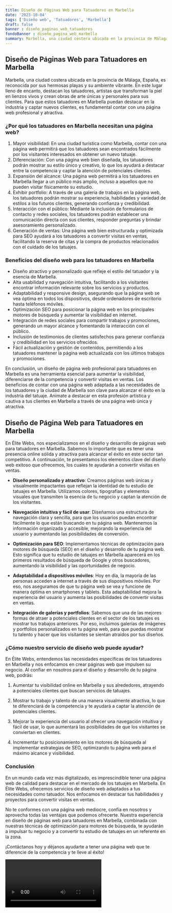 ```yaml
---
title: Diseño de Páginas Web para Tatuadores en Marbella
date: '2023-10-04'
tags: ['Diseño web', 'Tatuadores', 'Marbella']
draft: false
banner : diseño_paginas_web_tatuadores
fondoBanner : diseño_pagina_web_marbella
summary: Marbella, una ciudad costera ubicada en la provincia de Málaga, España, es reconocida por sus hermosas playas y su ambiente vibrante. En este lugar lleno de encanto, destacan los tatuadores, artistas que transforman la piel en lienzos vivos y crean obras de arte únicas y personales para sus clientes. Para que estos tatuadores en Marbella puedan destacar en la industria y captar nuevos clientes, es fundamental contar con una página web profesional y atractiva. 
---
```


## Diseño de Páginas Web para Tatuadores en Marbella

Marbella, una ciudad costera ubicada en la provincia de Málaga, España, es reconocida por sus hermosas playas y su ambiente vibrante. En este lugar lleno de encanto, destacan los tatuadores, artistas que transforman la piel en lienzos vivos y crean obras de arte únicas y personales para sus clientes. Para que estos tatuadores en Marbella puedan destacar en la industria y captar nuevos clientes, es fundamental contar con una página web profesional y atractiva. 

### ¿Por qué los tatuadores en Marbella necesitan una página web? 

1. Mayor visibilidad: En una ciudad turística como Marbella, contar con una página web permitirá que los tatuadores sean encontrados fácilmente por los visitantes interesados en obtener un nuevo tatuaje.
2. Diferenciación: Con una página web bien diseñada, los tatuadores podrán mostrar su estilo único y creativo, lo que los ayudará a destacar entre la competencia y captar la atención de potenciales clientes.
3. Expansión del alcance: Una página web permitirá a los tatuadores en Marbella llegar a un público más amplio, incluso a aquellos que no pueden visitar físicamente su estudio.
4. Exhibir portfolio: A través de una galería de trabajos en la página web, los tatuadores podrán mostrar su experiencia, habilidades y variedad de estilos a los futuros clientes, generando confianza y credibilidad.
5. Interacción con el público: Mediante la inclusión de formularios de contacto y redes sociales, los tatuadores podrán establecer una comunicación directa con sus clientes, responder preguntas y brindar asesoramiento personalizado.
6. Generación de ventas: Una página web bien estructurada y optimizada para SEO ayudará a los tatuadores a convertir visitas en ventas, facilitando la reserva de citas y la compra de productos relacionados con el cuidado de los tatuajes.

### Beneficios del diseño web para los tatuadores en Marbella

- Diseño atractivo y personalizado que refleje el estilo del tatuador y la esencia de Marbella.
- Alta usabilidad y navegación intuitiva, facilitando a los visitantes encontrar información relevante sobre los servicios y productos.
- Adaptabilidad y responsive design, asegurando que la página web se vea óptima en todos los dispositivos, desde ordenadores de escritorio hasta teléfonos móviles.
- Optimización SEO para posicionar la página web en los principales motores de búsqueda y aumentar la visibilidad en internet.
- Integración de redes sociales para compartir trabajos y promociones, generando un mayor alcance y fomentando la interacción con el público.
- Inclusión de testimonios de clientes satisfechos para generar confianza y credibilidad en los servicios ofrecidos.
- Fácil actualización y gestión de contenidos, permitiendo a los tatuadores mantener la página web actualizada con los últimos trabajos y promociones.

En conclusión, un diseño de página web profesional para tatuadores en Marbella es una herramienta esencial para aumentar la visibilidad, diferenciarse de la competencia y convertir visitas en ventas. Los beneficios de contar con una página web adaptada a las necesidades de los tatuadores y la ciudad de Marbella son clave para alcanzar el éxito en la industria del tatuaje. Anímate a destacar en esta profesión artística y cautiva a tus clientes en Marbella a través de una página web única y atractiva.

<GifSeo />

<Cta />

## Diseño de Página Web para Tatuadores en Marbella

En Élite Webs, nos especializamos en el diseño y desarrollo de páginas web para tatuadores en Marbella. Sabemos lo importante que es tener una presencia online sólida y atractiva para alcanzar el éxito en este sector tan competitivo. A continuación, te presentamos los elementos clave del diseño web exitoso que ofrecemos, los cuales te ayudarán a convertir visitas en ventas.

- **Diseño personalizado y atractivo**: Creamos páginas web únicas y visualmente impactantes que reflejan la identidad de tu estudio de tatuajes en Marbella. Utilizamos colores, tipografías y elementos visuales que transmiten la esencia de tu negocio y captan la atención de los visitantes.

- **Navegación intuitiva y fácil de usar**: Diseñamos una estructura de navegación clara y sencilla, para que los usuarios puedan encontrar fácilmente lo que están buscando en tu página web. Mantenemos la información organizada y accesible, mejorando la experiencia del usuario y aumentando las posibilidades de conversión.

- **Optimización para SEO**: Implementamos técnicas de optimización para motores de búsqueda (SEO) en el diseño y desarrollo de tu página web. Esto significa que tu estudio de tatuajes en Marbella aparecerá en los primeros resultados de búsqueda de Google y otros buscadores, aumentando la visibilidad y las oportunidades de negocio.

- **Adaptabilidad a dispositivos móviles**: Hoy en día, la mayoría de las personas acceden a internet a través de sus dispositivos móviles. Por eso, nos aseguramos de que tu página web se vea y funcione de manera óptima en smartphones y tablets. Esta adaptabilidad mejora la experiencia del usuario y aumenta las posibilidades de convertir visitas en ventas.

- **Integración de galerías y portfolios**: Sabemos que una de las mejores formas de atraer a potenciales clientes en el sector de los tatuajes es mostrar tus trabajos anteriores. Por eso, incluimos galerías de imágenes y portfolios personalizados en tu página web, para que puedas mostrar tu talento y hacer que los visitantes se sientan atraídos por tus diseños.

### ¿Cómo nuestro servicio de diseño web puede ayudar?

En Élite Webs, entendemos las necesidades específicas de los tatuadores en Marbella y nos enfocamos en crear páginas web que impulsen su negocio. Al confiar en nosotros para el diseño y desarrollo de tu página web, podrás:

1. Aumentar tu visibilidad online en Marbella y sus alrededores, atrayendo a potenciales clientes que buscan servicios de tatuajes.

2. Mostrar tu trabajo y talento de una manera visualmente atractiva, lo que te diferenciará de la competencia y te ayudará a captar la atención de potenciales clientes.

3. Mejorar la experiencia del usuario al ofrecer una navegación intuitiva y fácil de usar, lo que aumentará las posibilidades de que los visitantes se conviertan en clientes.

4. Incrementar tu posicionamiento en los motores de búsqueda al implementar estrategias de SEO, optimizando tu página web para el máximo alcance y visibilidad.

### Conclusión

En un mundo cada vez más digitalizado, es imprescindible tener una página web de calidad para destacar en el mercado de los tatuajes en Marbella. En Élite Webs, ofrecemos servicios de diseño web adaptados a tus necesidades como tatuador. Nos enfocamos en destacar tus habilidades y proyectos para convertir visitas en ventas.

No te conformes con una página web mediocre, confía en nosotros y aprovecha todas las ventajas que podemos ofrecerte. Nuestra experiencia en diseño de páginas web para tatuadores en Marbella, combinada con nuestras técnicas de optimización para motores de búsqueda, te ayudarán a impulsar tu negocio y a convertir tu estudio de tatuajes en un referente en la zona.

¡Contáctanos hoy y déjanos ayudarte a tener una página web que te diferencie de la competencia y te lleve al éxito!

<Video />

<CtaBot job='Tatuadores' city='Marbella'/>

<Gmaps query='Marbella+españa+maps' />